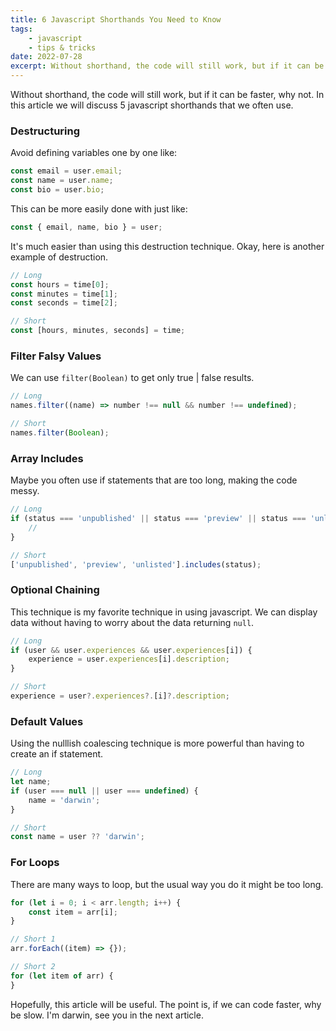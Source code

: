 ```yaml
---
title: 6 Javascript Shorthands You Need to Know
tags:
    - javascript
    - tips & tricks
date: 2022-07-28
excerpt: Without shorthand, the code will still work, but if it can be faster, why not. In this article we will discuss 5 javascript shorthands that we often use.
---
```


Without shorthand, the code will still work, but if it can be faster, why not. In this article we will discuss 5 javascript shorthands that we often use.

### Destructuring

Avoid defining variables one by one like:

```js
const email = user.email;
const name = user.name;
const bio = user.bio;
```

This can be more easily done with just like:

```js
const { email, name, bio } = user;
```

It's much easier than using this destruction technique. Okay, here is another example of destruction.

```js
// Long
const hours = time[0];
const minutes = time[1];
const seconds = time[2];

// Short
const [hours, minutes, seconds] = time;
```

### Filter Falsy Values

We can use `filter(Boolean)` to get only true | false results.

```js
// Long
names.filter((name) => number !== null && number !== undefined);

// Short
names.filter(Boolean);
```

### Array Includes

Maybe you often use if statements that are too long, making the code messy.

```js
// Long
if (status === 'unpublished' || status === 'preview' || status === 'unlisted') {
    //
}

// Short
['unpublished', 'preview', 'unlisted'].includes(status);
```

### Optional Chaining

This technique is my favorite technique in using javascript. We can display data without having to worry about the data returning `null`.

```js
// Long
if (user && user.experiences && user.experiences[i]) {
    experience = user.experiences[i].description;
}

// Short
experience = user?.experiences?.[i]?.description;
```

### Default Values

Using the nulllish coalescing technique is more powerful than having to create an if statement.

```js
// Long
let name;
if (user === null || user === undefined) {
    name = 'darwin';
}

// Short
const name = user ?? 'darwin';
```

### For Loops

There are many ways to loop, but the usual way you do it might be too long.

```javascript
for (let i = 0; i < arr.length; i++) {
    const item = arr[i];
}

// Short 1
arr.forEach((item) => {});

// Short 2
for (let item of arr) {
}
```

Hopefully, this article will be useful. The point is, if we can code faster, why be slow. I'm darwin, see you in the next article.
